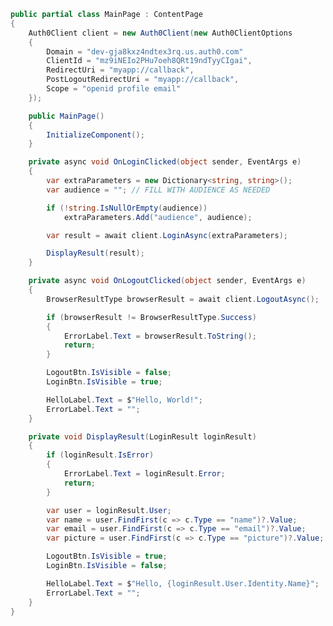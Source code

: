 ```cs MainPage.xaml.cs lines highlight={25}
public partial class MainPage : ContentPage
{
    Auth0Client client = new Auth0Client(new Auth0ClientOptions
    {
        Domain = "dev-gja8kxz4ndtex3rq.us.auth0.com"
        ClientId = "mz9iNEIo2PHu7oeh8QRt19ndTyyCIgai",
        RedirectUri = "myapp://callback",
        PostLogoutRedirectUri = "myapp://callback",
        Scope = "openid profile email"
    });

    public MainPage()
    {
        InitializeComponent();
    }

    private async void OnLoginClicked(object sender, EventArgs e)
    {
        var extraParameters = new Dictionary<string, string>();
        var audience = ""; // FILL WITH AUDIENCE AS NEEDED

        if (!string.IsNullOrEmpty(audience))
            extraParameters.Add("audience", audience);

        var result = await client.LoginAsync(extraParameters);

        DisplayResult(result);
    }

    private async void OnLogoutClicked(object sender, EventArgs e)
    {
        BrowserResultType browserResult = await client.LogoutAsync();

        if (browserResult != BrowserResultType.Success)
        {
            ErrorLabel.Text = browserResult.ToString();
            return;
        }

        LogoutBtn.IsVisible = false;
        LoginBtn.IsVisible = true;

        HelloLabel.Text = $"Hello, World!";
        ErrorLabel.Text = "";
    }

    private void DisplayResult(LoginResult loginResult)
    {
        if (loginResult.IsError)
        {
            ErrorLabel.Text = loginResult.Error;
            return;
        }

        var user = loginResult.User;
        var name = user.FindFirst(c => c.Type == "name")?.Value;
        var email = user.FindFirst(c => c.Type == "email")?.Value;
        var picture = user.FindFirst(c => c.Type == "picture")?.Value;

        LogoutBtn.IsVisible = true;
        LoginBtn.IsVisible = false;

        HelloLabel.Text = $"Hello, {loginResult.User.Identity.Name}";
        ErrorLabel.Text = "";
    }
}
```

